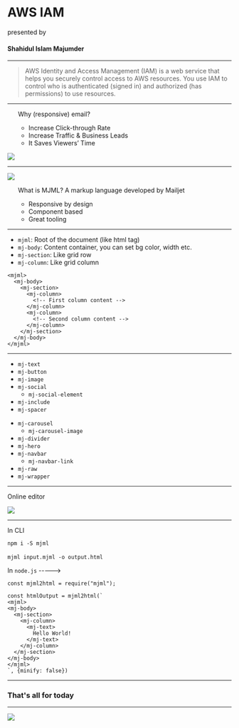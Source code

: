 

<Container textAlign="center">

# AWS IAM

presented by

#### Shahidul Islam Majumder

</Container>

---

<Container p={72} textAlign="center">

<Blockquote p={32}>

<Text variant="h4">
  AWS Identity and Access Management (IAM) is a web service that helps you
  securely control access to AWS resources. You use IAM to control who is
  authenticated (signed in) and authorized (has permissions) to use resources.
</Text>

</Blockquote>

</Container>

---

<Split>

<Container>

  <ul>
  <Text variant="h2">Why (responsive) email?</Text>
  <ul>
  <li>Increase Click-through Rate</li>
  <li>Increase Traffic & Business Leads</li>
  <li>It Saves Viewers’ Time</li>
  </ul>
  </ul>
</Container>

<Container textAlign="center">
  <img src={responsiveEmail} />
</Container>

</Split>

---

<Split>

<Container textAlign="center">
  <img src={mjmlIntro} />
</Container>

<Container>

  <ul>
  <Text variant="h2">What is MJML?</Text>
  <Text>A markup language developed by Mailjet</Text>
  <ul>
  <li>Responsive by design</li>
  <li>Component based</li>
  <li>Great tooling</li>
  </ul>
  </ul>
</Container>

</Split>

---

<Container>

<Split>

<Container >

- `mjml`: Root of the document (like html tag)
- `mj-body`: Content container, you can set bg color, width etc.
- `mj-section`: Like grid row
- `mj-column`: Like grid column

</Container>

<Container>

```
<mjml>
  <mj-body>
    <mj-section>
      <mj-column>
        <!-- First column content -->
      </mj-column>
      <mj-column>
        <!-- Second column content -->
      </mj-column>
    </mj-section>
  </mj-body>
</mjml>
```

</Container>

</Split>

</Container>

---

<Split>

<Container>

- `mj-text`
- `mj-button`
- `mj-image`
- `mj-social`
  - `mj-social-element`
- `mj-include`
- `mj-spacer`

</Container>

<Container>

- `mj-carousel`
  - `mj-carousel-image`
- `mj-divider`
- `mj-hero`
- `mj-navbar`
  - `mj-navbar-link`
- `mj-raw`
- `mj-wrapper`

</Container>

</Split>

---

<Container variant="centered">

<Text variant="h4">Online editor</Text>

<a href="https://mjml.io/try-it-live" target="_blank"><img src={onlineEditor} /></a>

</Container>

---

<Split>

<Container>

<Text variant="h5">In CLI</Text>

`npm i -S mjml` <br /><br />
`mjml input.mjml -o output.html`

<Text variant="h5">In `node.js` -----></Text>

</Container>

<Container>

```
const mjml2html = require("mjml");

const htmlOutput = mjml2html(`
<mjml>
<mj-body>
  <mj-section>
    <mj-column>
      <mj-text>
        Hello World!
      </mj-text>
    </mj-column>
  </mj-section>
</mj-body>
</mjml>
`, {minify: false})
```

</Container>

</Split>

---

<Container variant="centered">

### That's all for today

</Container>

---

<Container variant="centered">

<img src={anyqsn} />

</Container>

